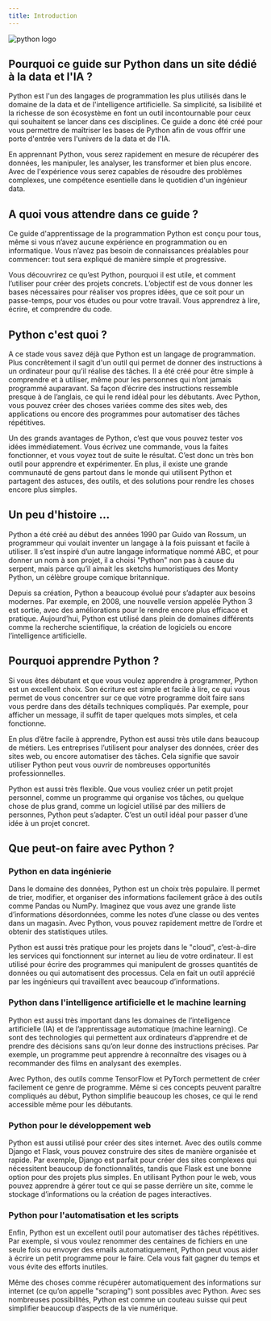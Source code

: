 ```yaml
---
title: Introduction
---
```


![python logo](./img/python-logo-generic.svg)

## Pourquoi ce guide sur Python dans un site dédié à la data et l'IA ?

Python est l'un des langages de programmation les plus utilisés dans le domaine de la data et de l'intelligence artificielle. Sa simplicité, sa lisibilité et la richesse de son écosystème en font un outil incontournable pour ceux qui souhaitent se lancer dans ces disciplines. Ce guide a donc été créé pour vous permettre de maîtriser les bases de Python afin de vous offrir <span class='cu-underline'>une porte d'entrée vers l'univers de la data et de l'IA</span>.

En apprennant Python, vous serez rapidement en mesure de récupérer des données, les manipuler, les analyser, les transformer et bien plus encore. Avec de l'expérience vous serez capables de résoudre des problèmes complexes, une compétence esentielle dans le quotidien d'un ingénieur data.

## A quoi vous attendre dans ce guide ?

Ce guide d'apprentissage de la programmation Python est conçu pour tous, même si vous n’avez aucune expérience en programmation ou en informatique. Vous n’avez pas besoin de connaissances préalables pour commencer: tout sera expliqué de manière simple et progressive.

Vous découvrirez ce qu’est Python, pourquoi il est utile, et comment l’utiliser pour créer des projets concrets. L’objectif est de vous donner les bases nécessaires pour réaliser vos propres idées, que ce soit pour un passe-temps, pour vos études ou pour votre travail. Vous apprendrez à lire, écrire, et comprendre du code.

## Python c'est quoi ?

A ce stade vous savez déjà que Python est un langage de programmation. Plus concrêtement il sagit d'un outil qui permet de donner des instructions à un ordinateur pour qu’il réalise des tâches. Il a été créé pour être simple à comprendre et à utiliser, même pour les personnes qui n’ont jamais programmé auparavant. Sa façon d’écrire des instructions ressemble presque à de l’anglais, ce qui le rend idéal pour les débutants. Avec Python, vous pouvez créer des choses variées comme des sites web, des applications ou encore des programmes pour automatiser des tâches répétitives.

Un des grands avantages de Python, c’est que vous pouvez tester vos idées immédiatement. Vous écrivez une commande, vous la faites fonctionner, et vous voyez tout de suite le résultat. C’est donc un très bon outil pour apprendre et expérimenter. En plus, il existe une grande communauté de gens partout dans le monde qui utilisent Python et partagent des astuces, des outils, et des solutions pour rendre les choses encore plus simples.

## Un peu d'histoire ...

Python a été créé au début des années 1990 par Guido van Rossum, un programmeur qui voulait inventer un langage à la fois puissant et facile à utiliser. Il s’est inspiré d’un autre langage informatique nommé ABC, et pour donner un nom à son projet, il a choisi "Python" non pas à cause du serpent, mais parce qu’il aimait les sketchs humoristiques des Monty Python, un célèbre groupe comique britannique.

Depuis sa création, Python a beaucoup évolué pour s’adapter aux besoins modernes. Par exemple, en 2008, une nouvelle version appelée Python 3 est sortie, avec des améliorations pour le rendre encore plus efficace et pratique. Aujourd’hui, Python est utilisé dans plein de domaines différents comme la recherche scientifique, la création de logiciels ou encore l’intelligence artificielle.

## Pourquoi apprendre Python ?

Si vous êtes débutant et que vous voulez apprendre à programmer, Python est un excellent choix. Son écriture est simple et facile à lire, ce qui vous permet de vous concentrer sur ce que votre programme doit faire sans vous perdre dans des détails techniques compliqués. Par exemple, pour afficher un message, il suffit de taper quelques mots simples, et cela fonctionne.

En plus d’être facile à apprendre, Python est aussi très utile dans beaucoup de métiers. Les entreprises l’utilisent pour analyser des données, créer des sites web, ou encore automatiser des tâches. Cela signifie que savoir utiliser Python peut vous ouvrir de nombreuses opportunités professionnelles.

Python est aussi très flexible. Que vous vouliez créer un petit projet personnel, comme un programme qui organise vos tâches, ou quelque chose de plus grand, comme un logiciel utilisé par des milliers de personnes, Python peut s’adapter. C’est un outil idéal pour passer d’une idée à un projet concret.

## Que peut-on faire avec Python ?

### Python en data ingénierie

Dans le domaine des données, Python est un choix très populaire. Il permet de trier, modifier, et organiser des informations facilement grâce à des outils comme Pandas ou NumPy. Imaginez que vous avez une grande liste d’informations désordonnées, comme les notes d’une classe ou des ventes dans un magasin. Avec Python, vous pouvez rapidement mettre de l’ordre et obtenir des statistiques utiles.

Python est aussi très pratique pour les projets dans le "cloud", c’est-à-dire les services qui fonctionnent sur internet au lieu de votre ordinateur. Il est utilisé pour écrire des programmes qui manipulent de grosses quantités de données ou qui automatisent des processus. Cela en fait un outil apprécié par les ingénieurs qui travaillent avec beaucoup d’informations.

### Python dans l'intelligence artificielle et le machine learning

Python est aussi très important dans les domaines de l’intelligence artificielle (IA) et de l’apprentissage automatique (machine learning). Ce sont des technologies qui permettent aux ordinateurs d’apprendre et de prendre des décisions sans qu’on leur donne des instructions précises. Par exemple, un programme peut apprendre à reconnaître des visages ou à recommander des films en analysant des exemples.

Avec Python, des outils comme TensorFlow et PyTorch permettent de créer facilement ce genre de programme. Même si ces concepts peuvent paraître compliqués au début, Python simplifie beaucoup les choses, ce qui le rend accessible même pour les débutants.

### Python pour le développement web

Python est aussi utilisé pour créer des sites internet. Avec des outils comme Django et Flask, vous pouvez construire des sites de manière organisée et rapide. Par exemple, Django est parfait pour créer des sites complexes qui nécessitent beaucoup de fonctionnalités, tandis que Flask est une bonne option pour des projets plus simples. En utilisant Python pour le web, vous pouvez apprendre à gérer tout ce qui se passe derrière un site, comme le stockage d’informations ou la création de pages interactives.

### Python pour l'automatisation et les scripts

Enfin, Python est un excellent outil pour automatiser des tâches répétitives. Par exemple, si vous voulez renommer des centaines de fichiers en une seule fois ou envoyer des emails automatiquement, Python peut vous aider à écrire un petit programme pour le faire. Cela vous fait gagner du temps et vous évite des efforts inutiles.

Même des choses comme récupérer automatiquement des informations sur internet (ce qu’on appelle "scraping") sont possibles avec Python. Avec ses nombreuses possibilités, Python est comme un couteau suisse qui peut simplifier beaucoup d’aspects de la vie numérique.
